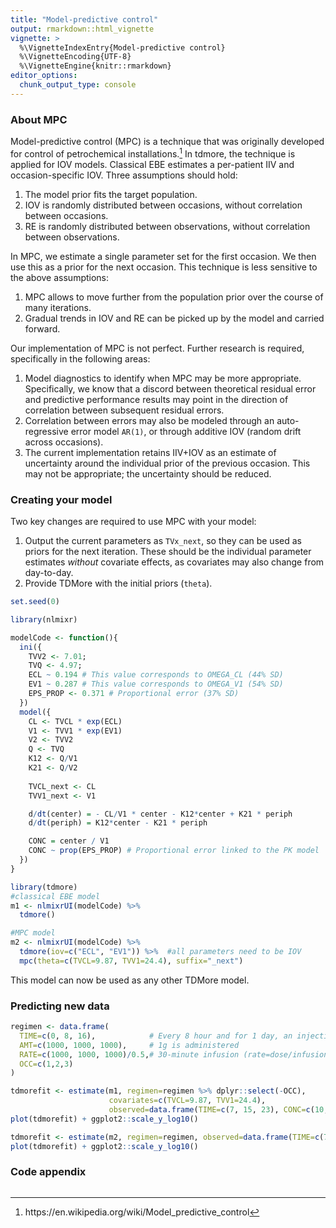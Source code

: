 ```yaml
---
title: "Model-predictive control"
output: rmarkdown::html_vignette
vignette: >
  %\VignetteIndexEntry{Model-predictive control}
  %\VignetteEncoding{UTF-8}
  %\VignetteEngine{knitr::rmarkdown}
editor_options: 
  chunk_output_type: console
---
```

### About MPC {-}
Model-predictive control (MPC) is a technique that was originally developed for control of petrochemical installations.[^1] In tdmore, the technique is applied for IOV models. Classical EBE estimates a per-patient IIV and occasion-specific IOV. Three assumptions should hold: 

1. The model prior fits the target population.
2. IOV is randomly distributed between occasions, without correlation between occasions.
3. RE is randomly distributed between observations, without correlation between observations.

In MPC, we estimate a single parameter set for the first occasion. We then use this as a prior for the next occasion. This technique is less sensitive to the above assumptions:

1. MPC allows to move further from the population prior over the course of many iterations.
2. Gradual trends in IOV and RE can be picked up by the model and carried forward.

Our implementation of MPC is not perfect. Further research is required, specifically in the following areas:

1. Model diagnostics to identify when MPC may be more appropriate. Specifically, we know that a discord between theoretical residual error and predictive performance results may point in the direction of correlation between subsequent residual errors.
2. Correlation between errors may also be modeled through an auto-regressive error model `AR(1)`, or through additive IOV (random drift across occasions).
3. The current implementation retains IIV+IOV as an estimate of uncertainty around the individual prior of the previous occasion. This may not be appropriate; the uncertainty should be reduced.

[^1]: https://en.wikipedia.org/wiki/Model_predictive_control

### Creating your model {-}

Two key changes are required to use MPC with your model:

1. Output the current parameters as `TVx_next`, so they can be used as priors for the next iteration. These should be the individual parameter estimates *without* covariate effects, as covariates may also change from day-to-day.
2. Provide TDMore with the initial priors (`theta`).

```r
set.seed(0) 
```

```r
library(nlmixr)

modelCode <- function(){
  ini({
    TVV2 <- 7.01;
    TVQ <- 4.97;
    ECL ~ 0.194 # This value corresponds to OMEGA_CL (44% SD)
    EV1 ~ 0.287 # This value corresponds to OMEGA_V1 (54% SD)
    EPS_PROP <- 0.371 # Proportional error (37% SD)
  })
  model({
    CL <- TVCL * exp(ECL)
    V1 <- TVV1 * exp(EV1)
    V2 <- TVV2
    Q <- TVQ
    K12 <- Q/V1
    K21 <- Q/V2
    
    TVCL_next <- CL
    TVV1_next <- V1

    d/dt(center) = - CL/V1 * center - K12*center + K21 * periph
    d/dt(periph) = K12*center - K21 * periph

    CONC = center / V1
    CONC ~ prop(EPS_PROP) # Proportional error linked to the PK model
  })
}

library(tdmore)
#classical EBE model
m1 <- nlmixrUI(modelCode) %>%
  tdmore()

#MPC model
m2 <- nlmixrUI(modelCode) %>% 
  tdmore(iov=c("ECL", "EV1")) %>%  #all parameters need to be IOV
  mpc(theta=c(TVCL=9.87, TVV1=24.4), suffix="_next")
```

This model can now be used as any other TDMore model.

### Predicting new data {-}
```r
regimen <- data.frame(
  TIME=c(0, 8, 16),            # Every 8 hour and for 1 day, an injection is given
  AMT=c(1000, 1000, 1000),     # 1g is administered
  RATE=c(1000, 1000, 1000)/0.5,# 30-minute infusion (rate=dose/infusion time)
  OCC=c(1,2,3)
)

tdmorefit <- estimate(m1, regimen=regimen %>% dplyr::select(-OCC),
                      covariates=c(TVCL=9.87, TVV1=24.4),
                      observed=data.frame(TIME=c(7, 15, 23), CONC=c(10, 20, 30)))
plot(tdmorefit) + ggplot2::scale_y_log10()

tdmorefit <- estimate(m2, regimen=regimen, observed=data.frame(TIME=c(7, 15, 23), CONC=c(10, 20, 30)))
plot(tdmorefit) + ggplot2::scale_y_log10()
```

### Code appendix
```r
```
